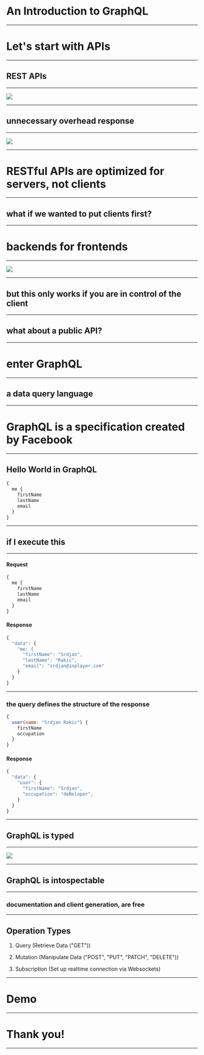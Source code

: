 

# An Introduction to GraphQL

---

# Let's start with APIs

---

## REST APIs

---

<img src="./images/apiRequest.png" />

---

## unnecessary overhead response

---

<img src="./images/zuck.jpg" />

---

# RESTful APIs are optimized for servers, not clients

---

## what if we wanted to put clients first?

---

# backends for frontends

---

<img src="./images/backends-for-frontends.png" />

---

## but this only works if you are in control of the client

---

## what about a public API?

---

# enter GraphQL

---

## a data query language

---

# GraphQL is a specification created by Facebook

---

## Hello World in GraphQL

```jsx
{
  me {
    firstName
    lastName
    email
  }
}
```

---

## if I execute this

---

#### Request

```jsx
{
  me {
    firstName
    lastName
    email
  }
}
```
#### Response

```jsx
{
  "data": {
    "me: {
      "firstName": "Srdjan",
      "lastName": "Rakic",
      "email": "srdjan@inplayer.com"
    }
  }
}
```
---

### the query defines the structure of the response

```jsx
{
  user(name: "Srdjan Rakic") {
    firstName
    occupation
  }
}
```
#### Response

```jsx
{
  "data": {
    "user": {
      "firstName": "Srdjan",
      "occupation": "deBeloper",
    }
  }
}
```
---

## GraphQL is typed

---

<img src="./images/schema.png" />

---

## GraphQL is intospectable

---

### documentation and client generation, are free

---

## Operation Types

1. Query (Retrieve Data ("GET"))

2. Mutation (Manipulate Data ("POST", "PUT", "PATCH", "DELETE"))

3. Subscription (Set up realtime connection via Websockets)

---

# Demo

---

# Thank you!

---


